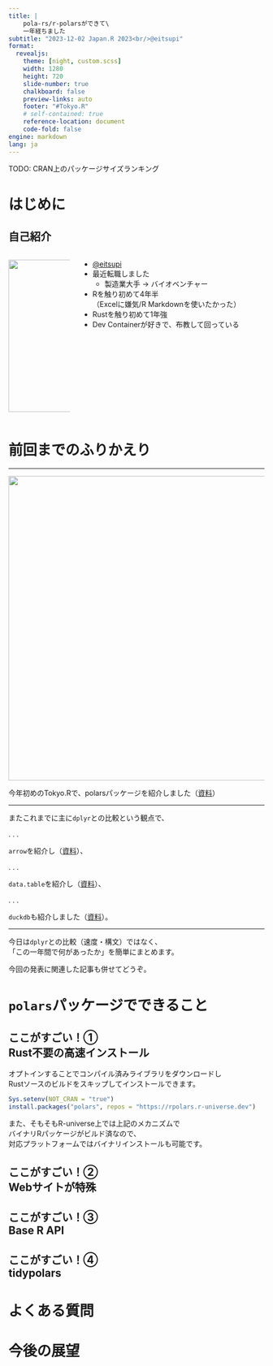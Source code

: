 ```yaml
---
title: |
    pola-rs/r-polarsができて\
    一年経ちました
subtitle: "2023-12-02 Japan.R 2023<br/>@eitsupi"
format:
  revealjs:
    theme: [night, custom.scss]
    width: 1280
    height: 720
    slide-number: true
    chalkboard: false
    preview-links: auto
    footer: "#Tokyo.R"
    # self-contained: true
    reference-location: document
    code-fold: false
engine: markdown
lang: ja
---
```


:::{.content-hidden}

TODO: CRAN上のパッケージサイズランキング

:::

# はじめに

## 自己紹介

:::: {.columns}

::: {.column width="25%"}

![](../image/eitsupi.jpg){fig-align="center" width="300" height="300"}

:::

::: {.column width="75%"}

- [@eitsupi](https://github.com/eitsupi)
- 最近転職しました
  - 製造業大手 → バイオベンチャー
- Rを触り初めて4年半\
  （Excelに嫌気/R Markdownを使いたかった）
- Rustを触り初めて1年強
- Dev Containerが好きで、布教して回っている

:::

::::

# 前回までのふりかえり

---

![](tokyor103.jpg){fig-align="center" width="600"}

今年初めのTokyo.Rで、polarsパッケージを紹介しました（[資料](https://eitsupi.github.io/tokyorslide/tokyor_103lt)）

---

またこれまでに主に`dplyr`との比較という観点で、

. . .

`arrow`を紹介し（[資料](https://eitsupi.github.io/tokyorslide/tokyor_97)）、

. . .

`data.table`を紹介し（[資料](https://eitsupi.github.io/tokyorslide/tokyor_100)）、

. . .

`duckdb`も紹介しました（[資料](https://eitsupi.github.io/tokyorslide/tokyor_106)）。

---

今日は`dplyr`との比較（速度・構文）ではなく、\
「この一年間で何があったか」を簡単にまとめます。

今回の発表に関連した記事も併せてどうぞ。

# `polars`パッケージでできること

## ここがすごい！①<br/>Rust不要の高速インストール

オプトインすることでコンパイル済みライブラリをダウンロードし\
Rustソースのビルドをスキップしてインストールできます。

```r
Sys.setenv(NOT_CRAN = "true")
install.packages("polars", repos = "https://rpolars.r-universe.dev")
```

また、そもそもR-universe上では上記のメカニズムで\
バイナリRパッケージがビルド済なので、\
対応プラットフォームではバイナリインストールも可能です。


## ここがすごい！②<br/>Webサイトが特殊

## ここがすごい！③<br/>Base R API

## ここがすごい！④<br/>tidypolars

# よくある質問

# 今後の展望
